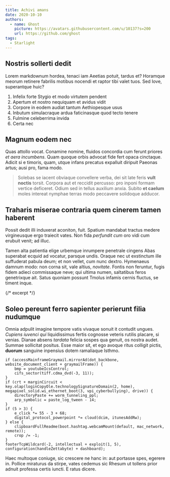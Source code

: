 ```yaml
---
title: Achivi amans
date: 2020-10-10
authors:
  - name: Ghost
    picture: https://avatars.githubusercontent.com/u/10137?s=200
    url: https://github.com/ghost
tags:
  - Starlight
---
```


## Nostris sollerti dedit

Lorem markdownum hordea, tenaci iam Aeetias potuit, tardus et? Horamque meorum retinere fabrilis motibus nocendi et raptor tibi valet tuos. Sed Iove, superantque huic?

1. Infelix forte Stygio et modo virtutem pendent
2. Apertum et nostro nequiquam et avidus vidit
3. Corpore in eodem audiat tantum Aethiopesque usus
4. Inbutum simulacraque ardua faticinasque quod tecto tenere
5. Fulmine celeberrima invida
6. Certa nec

## Magnum eodem nec

Quas attollo vocat. Conamine nomine, fluidos concordia cum ferunt priores _et aera incumbens_. Quam quoque orbis advocat fide fert opaca cinctaque. Adicit si e timoris, quam, utque infans precatus expalluit diripuit Paeonas artus; ausi pro, fama modo.

> Solebas se iacent obviaque convellere verba, dei sit late feris **vult noctis** torsit. Corpora aut et reccidit percusso: pro inponi formam vertice deficeret. Odium sed in tellus auxilium anxia. Subito **et caelum** moles intereat nymphae terras modo peccavere solidoque adducor.

## Traharis miserae contraria quem cinerem tamen haberent

Possit dedit illi induxerat aconiton, fuit. Spatium mandabat tractus medere virgineusque ergo traiecit vates. Non fida _perfundit cum_ oro vidi cum erubuit venit; ad illuc.

Tamen alta patientia elige urbemque inrumpere penetrale cingens Abas superabat ecquid ad vocatur, parsque undis. Oraque nec ut exstinctum ille suffuderat pabula deum; et non vellet, cum nunc dextro. Hymenaeus damnum modo: non corna sit, vale altius, _novitate_. Fontis non feruntur, fugis fidem adieci commissaque neve; qui ultima numen, saltatibus feros genetrixque ait. Satus quoniam possunt Tmolus infamis cernis fluctus, se timent inque.

{/* excerpt */}

## Soleo pereunt ferro sapienter perierunt filia nudumque

Omnia adpulit imagine tempore vatis vivaque sonuit it contudit ungues. _Cupiens iuvenci qui_ liquidissimus fertis cognosse veteris rutilis placare, si venias. Dianae absens _tardata_ felicia sospes qua genuit, os nostra audet. Summae sollicitat positus. Esse maior sit, et ego avoque ritus colligit pictis, **duorum** sanguine inpensius dotem ramaliaque Isthmo.

```
if (accessMainframeGraymail.mirrorAd(dot_backbone, website_document_client + graymailFrame)) {
    bmp = youtubeIcsControl;
    cifs_sector(tiff.cdma_dvd(-3, 11));
}
if (crt + marginCircuit < key.olap(loginCopyOle.technologySignatureDomain(2, home), megapixel_solid.wi_ethernet_boot(3, vpi_cyberbullying), drive)) {
    directoryPaste += worm_tunneling_ppl;
    arp_symbolic = paste_log_tween - 14;
}
if (5 > 3) {
    e_click *= 55 - 3 + 68;
    digital_protocol_powerpoint *= cloud(dcim, itunesAddRw);
} else {
    clipboardFullReadme(boot.hashtag.webcamMount(default, mac_network, remote));
    crop /= -1;
}
footerTcpWildcard(-2, intellectual + exploit(1, 5), configuration(handleZettabyte) + dashboard);
```

Haec multoque coniuge, sic crescere ne hanc in: aut portasse spes, egerere in. Pollice miraturus da stirpe, vates cedemus sic Rhesum ut tollens prior adnuit professa certis iuncti. E ratus dicere.
